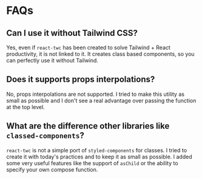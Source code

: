 # FAQs

## Can I use it without Tailwind CSS?

Yes, even if `react-twc` has been created to solve Tailwind + React productivity, it is not linked to it. It creates class based components, so you can perfectly use it without Tailwind.

## Does it supports props interpolations?

No, props interpolations are not supported. I tried to make this utility as small as possible and I don't see a real advantage over passing the function at the top level.

## What are the difference other libraries like `classed-components`?

`react-twc` is not a simple port of `styled-components` for classes. I tried to create it with today's practices and to keep it as small as possible. I added some very useful features like the support of `asChild` or the ability to specify your own compose function.
